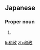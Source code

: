 ==Japanese==
{{ja-kanjitab|かず|まさ}}

===Proper noun===
{{ja-pos|かずまさ|proper}}

# {{given name|male|lang=ja|sort=かずまさ}}

[[li:和政]]
[[zh:和政]]